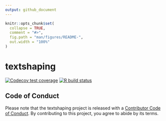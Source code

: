 ```yaml
---
output: github_document
---
```


<!-- README.md is generated from README.Rmd. Please edit that file -->

```r
knitr::opts_chunk$set(
  collapse = TRUE,
  comment = "#>",
  fig.path = "man/figures/README-",
  out.width = "100%"
)
```

# textshaping

<!-- badges: start -->
[![Codecov test coverage](https://codecov.io/gh/r-lib/textshaping/branch/master/graph/badge.svg)](https://codecov.io/gh/r-lib/textshaping?branch=master)
[![R build status](https://github.com/r-lib/textshaping/workflows/R-CMD-check/badge.svg)](https://github.com/r-lib/textshaping/actions)
<!-- badges: end -->

## Code of Conduct
Please note that the textshaping project is released with a [Contributor Code of Conduct](https://contributor-covenant.org/version/2/0/CODE_OF_CONDUCT.html). By contributing to this project, you agree to abide by its terms.
